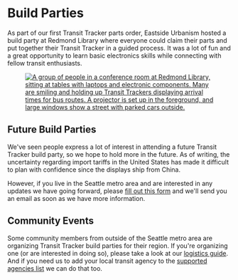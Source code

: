 # Build Parties

As part of our first Transit Tracker parts order, Eastside Urbanism hosted a build party at Redmond Library where everyone could claim their parts and put together their Transit Tracker in a guided process. It was a lot of fun and a great opportunity to learn basic electronics skills while connecting with fellow transit enthusiasts.


<figure style={{ textAlign: "center" }}>
  <a href={BuildPartyImg} target="_blank">
    <img src={BuildPartyImg} alt="A group of people in a conference room at Redmond Library, sitting at tables with laptops and electronic components. Many are smiling and holding up Transit Trackers displaying arrival times for bus routes. A projector is set up in the foreground, and large windows show a street with parked cars outside." width={600} />
  </a>
</figure>

## Future Build Parties

We've seen people express a lot of interest in attending a future Transit Tracker build party, so we hope to hold more in the future. As of writing, the uncertainty regarding import tariffs in the United States has made it difficult to plan with confidence since the displays ship from China.

However, if you live in the Seattle metro area and are interested in any updates we have going forward, please [fill out this form](https://docs.google.com/forms/d/e/1FAIpQLSepUjtZ_TYD630fTJdD4KfaF2gi_8MVyM5wXJfIA6wDHEY0-w/viewform) and we'll send you an email as soon as we have more information.

## Community Events

Some community members from outside of the Seattle metro area are organizing Transit Tracker build parties for their region. If you're organizing one (or are interested in doing so), please take a look at our [logistics guide](host-your-own.md). And if you need us to add your local transit agency to the [supported agencies list](../02-user-manual/99-faq/agency-support.md) we can do that too.
